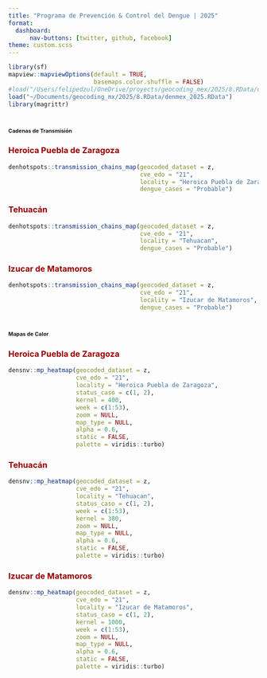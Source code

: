 ```yaml
---
title: "Programa de Prevención & Control del Dengue | 2025"
format: 
  dashboard:
      nav-buttons: [twitter, github, facebook]
theme: custom.scss
---
```


```r
library(sf)
mapview::mapviewOptions(default = TRUE,
                        basemaps.color.shuffle = FALSE)
#load("/Users/felipedzul/OneDrive/proyects/geocoding_mex/2025/8.RData/denmex_2025.RData")
load("~/Documents/geocoding_mx/2025/8.RData/denmex_2025.RData")
library(magrittr)
```

# [**Cadenas de Transmisión**]{style="font-size:8pt"}

::: panel-tabset


### [**Heroica Puebla de Zaragoza**]{style="color:#990000"}

```r
denhotspots::transmission_chains_map(geocoded_dataset = z,
                                     cve_edo = "21",
                                     locality = "Heroica Puebla de Zaragoza",
                                     dengue_cases = "Probable")
```



### [**Tehuacán**]{style="color:#990000"}

```r
denhotspots::transmission_chains_map(geocoded_dataset = z,
                                     cve_edo = "21",
                                     locality = "Tehuacan",
                                     dengue_cases = "Probable")
```


### [**Izucar de Matamoros**]{style="color:#990000"}

```r
denhotspots::transmission_chains_map(geocoded_dataset = z,
                                     cve_edo = "21",
                                     locality = "Izucar de Matamoros",
                                     dengue_cases = "Probable")
```



:::


# [**Mapas de Calor**]{style="font-size:8pt"}

::: panel-tabset


### [**Heroica Puebla de Zaragoza**]{style="color:#990000"}
```r
densnv::mp_heatmap(geocoded_dataset = z,
                   cve_edo = "21",
                   locality = "Heroica Puebla de Zaragoza",
                   status_caso = c(1, 2),
                   kernel = 400,
                   week = c(1:53),
                   zoom = NULL,
                   map_type = NULL,
                   alpha = 0.6,
                   static = FALSE,
                   palette = viridis::turbo)
```

### [**Tehuacán**]{style="color:#990000"}
```r
densnv::mp_heatmap(geocoded_dataset = z,
                   cve_edo = "21",
                   locality = "Tehuacan",
                   status_caso = c(1, 2),
                   week = c(1:53),
                   kernel = 380,
                   zoom = NULL,
                   map_type = NULL,
                   alpha = 0.6,
                   static = FALSE,
                   palette = viridis::turbo)
```

### [**Izucar de Matamoros**]{style="color:#990000"}
```r
densnv::mp_heatmap(geocoded_dataset = z,
                   cve_edo = "21",
                   locality = "Izucar de Matamoros",
                   status_caso = c(1, 2),
                   kernel = 1000,
                   week = c(1:53),
                   zoom = NULL,
                   map_type = NULL,
                   alpha = 0.6,
                   static = FALSE,
                   palette = viridis::turbo)
```



:::
